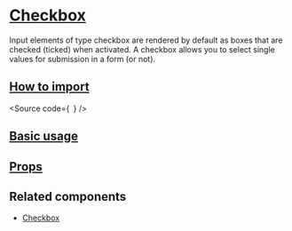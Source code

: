 

<Meta of={Stories} />

# [Checkbox](#checkbox)

Input elements of type checkbox are rendered by default as boxes that are
checked (ticked) when activated. A checkbox allows you to select single
values for submission in a form (or not).

## [How to import](#how-to-import)

<Source
  code={`
`}
/>

## [Basic usage](#basic-usage)

<Canvas of={Stories.Base} />

## [Props](#props)

<ArgTypes of={Stories} />

## Related components

- [Checkbox](?path=/docs/components-core-form-checkboxcontrol--docs)
